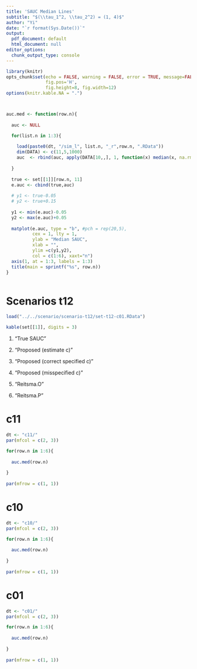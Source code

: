 ```yaml
---
title: 'SAUC Median Lines'
subtitle: "$(\\tau_1^2, \\tau_2^2) = (1, 4)$"
author: "Yi"
date: "`r format(Sys.Date())`"
output:
  pdf_document: default
  html_document: null
editor_options:
  chunk_output_type: console
---
```


```r
library(knitr)
opts_chunk$set(echo = FALSE, warning = FALSE, error = TRUE, message=FALSE, comment="", 
               fig.pos='H', 
               fig.height=8, fig.width=12)
options(knitr.kable.NA = ".")



auc.med <- function(row.n){
  
  auc <- NULL

  for(list.n in 1:3){
    
    load(paste0(dt, "/sim_l", list.n, "_r",row.n, ".RData"))
    dim(DATA) <- c(11,5,1000)
    auc  <- rbind(auc, apply(DATA[10,,], 1, function(x) median(x, na.rm = TRUE)))
            
  }
  
  true <- set[[1]][row.n, 11]
  e.auc <- cbind(true,auc)
  
  # y1 <- true-0.05
  # y2 <- true+0.15
  
  y1 <- min(e.auc)-0.05
  y2 <- max(e.auc)+0.05
  
  matplot(e.auc, type = "b", #pch = rep(20,5),
          cex = 1, lty = 1, 
          ylab = "Median SAUC", 
          xlab = "",
          ylim =c(y1,y2),
          col = c(1:6), xaxt="n")
  axis(1, at = 1:3, labels = 1:3)
  title(main = sprintf("%s", row.n))
}



```

# Scenarios t12

```r
load("../../scenario/scenario-t12/set-t12-c01.RData")

kable(set[[1]], digits = 3)
```

1. "True SAUC"

2. "Proposed (estimate c)" 

3. "Proposed (correct specified c)"

4. "Proposed (misspecified c)" 

5. "Reitsma.O"

6. "Reitsma.P"

# c11

```r
dt <- "c11/"
par(mfcol = c(2, 3))

for(row.n in 1:6){
  
  auc.med(row.n)
  
}
  
par(mfrow = c(1, 1))

```

# c10

```r
dt <- "c10/"
par(mfcol = c(2, 3))

for(row.n in 1:6){
  
  auc.med(row.n)
  
}
  
par(mfrow = c(1, 1))

```

# c01

```r
dt <- "c01/"
par(mfcol = c(2, 3))

for(row.n in 1:6){
  
  auc.med(row.n)
  
}
  
par(mfrow = c(1, 1))

```
